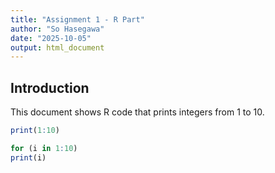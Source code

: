 ```yaml
---
title: "Assignment 1 - R Part"
author: "So Hasegawa"
date: "2025-10-05"
output: html_document
---
```



## Introduction
This document shows R code that prints integers from 1 to 10.

```r
print(1:10)
```

```r
for (i in 1:10)
print(i)
```

